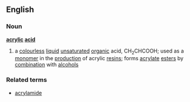 ==English==
===Noun===
'''[[acrylic]] [[acid]]'''
#{{chemistry}} a [[colourless]] [[liquid]] [[unsaturated]] [[organic]] acid, CH<sub>2</sub>CHCOOH; used as a [[monomer]] in the [[production]] of acrylic [[resin]]s; forms [[acrylate]] [[ester]]s by [[combination]] with [[alcohol]]s
===Related terms===
*[[acrylamide]]